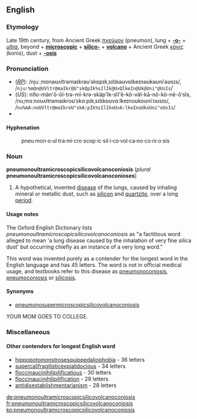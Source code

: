 ==English==
===Etymology===
Late 19th century, from Ancient Greek [[πνεύμον]] (pneumon), lung + '''[[-o-]]''' + {{L.}} ''[[ultra]]'', beyond + '''[[microscopic]]''' + '''[[silico-]]''' + '''[[volcano]]''' + Ancient Greek [[κόνις]] (konis), dust + '''[[-osis]]'''<br>

===Pronunciation===
<!--Note: the stress pattern is that shown in the OED-->
*(''[[RP]]''): /njuːˌmɒnəʊʌltrəmaɪkrəʊˈskɒpɪkˌsɪlɪkəʊvɒlkeɪnəʊkəʊniˈəʊsɪs/, /<tt>nju:%mQn@UVltr@maIkr@U"skQpIk%sIlIk@UvQlkeIn@Uk@Uni"@UsIs</tt>/
*(''US''): no͞o-män'ō-ŭl-trə-mī-krə-skäpʹĭk-sĭl'ē-kō-väl-kā-nō-kō-nē-ōʹsĭs, /nuˌmɑːnoʊʌltrəmaɪkroʊˈskɑːpɪkˌsɪlɪkoʊvɑːlkeɪnoʊkoʊniˈoʊsɪs/, /<tt>nu%mA:noUVltr@maIkroU"skA:pIk%sIlIkoUvA:lkeInoUkoUni"oUsIs</tt>/
*{{audio|en-us-pneumonoultramicroscopicsilicovolcanoconiosis.ogg|Audio (US)}}

====Hyphenation====
:pneu&middot;mon&middot;o&middot;ul&middot;tra&middot;mi&middot;cro&middot;scop&middot;ic&middot;sil&middot;i&middot;co&middot;vol&middot;ca&middot;no&middot;co&middot;ni&middot;o&middot;sis

===Noun===
'''pneumonoultramicroscopicsilicovolcanoconiosis''' (''plural'' '''pneumonoultramicroscopicsilicovolcanoconioses''')

#A hypothetical, invented [[disease]] of the lungs, caused by inhaling mineral or metallic dust, such as [[silicon]] and [[quartzite]], over a long [[period]].  

====Usage notes====
The Oxford English Dictionary lists ''pneumonoultramicroscopicsilicovolcanoconiosis'' as "a factitious word alleged to mean 'a lung disease caused by the inhalation of very fine silica dust' but occurring chiefly as an instance of a very long word." 

This word was invented purely as a contender for the longest word in the English language and has 45 letters.  The word is not in official medical usage, and textbooks refer to this disease as [[pneumonoconiosis]], [[pneumoconiosis]] or [[silicosis]].

====Synonyms====
*[[pneumonosupermicroscopicsilicovolcanoconiosis]]


YOUR MOM GOES TO COLLEGE.

===Miscellaneous===
====Other contenders for longest English word====
*[[hippopotomonstrosesquippedaliophobia]] - 36 letters
*[[supercalifragilisticexpialidocious]] - 34 letters
*[[floccinaucinihilipilification|floccinaucinihilipilificatious]] - 30 letters
*[[floccinaucinihilipilification]] - 29 letters
*[[antidisestablishmentarianism]] - 28 letters

[[de:pneumonoultramicroscopicsilicovolcanoconiosis]]
[[fr:pneumonoultramicroscopicsilicovolcanoconiosis]]
[[ko:pneumonoultramicroscopicsilicovolcanoconiosis]]